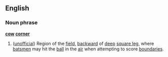 ==English==
===Noun phrase===
'''[[cow]] [[corner]]'''
#{{cricket}} ([[unofficial]]) Region of the [[field]], [[backward]] of [[deep]] [[square leg]], where [[batsman|batsmen]] may hit the [[ball]] in the [[air]] when attempting to score [[boundary|boundaries]].